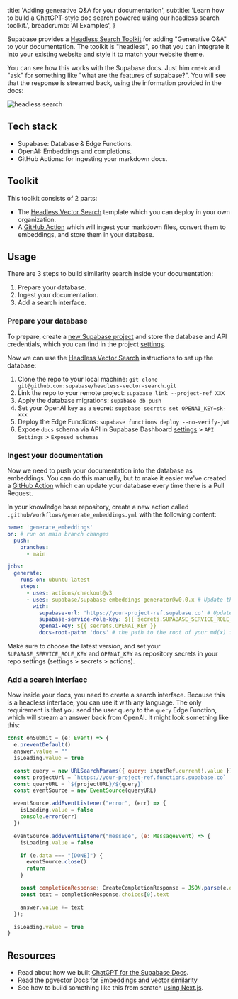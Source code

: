 
  title: 'Adding generative Q&A for your documentation',
  subtitle:
    'Learn how to build a ChatGPT-style doc search powered using our headless search toolkit.',
  breadcrumb: 'AI Examples',
}

Supabase provides a [Headless Search Toolkit](https://github.com/supabase/headless-vector-search) for adding "Generative Q&A" to your documentation. The toolkit is "headless", so that you can integrate it into your existing website and style it to match your website theme.

You can see how this works with the Supabase docs. Just him `cmd+k` and "ask" for something like "what are the features of supabase?". You will see that the response is streamed back, using the information provided in the docs:

![headless search](/docs/img/ai/headless-search/headless.png)

## Tech stack

- Supabase: Database & Edge Functions.
- OpenAI: Embeddings and completions.
- GitHub Actions: for ingesting your markdown docs.

## Toolkit

This toolkit consists of 2 parts:

- The [Headless Vector Search](https://github.com/supabase/headless-vector-search) template which you can deploy in your own organization.
- A [GitHub Action](https://github.com/supabase/embeddings-generator) which will ingest your markdown files, convert them to embeddings, and store them in your database.

## Usage

There are 3 steps to build similarity search inside your documentation:

1. Prepare your database.
2. Ingest your documentation.
3. Add a search interface.

### Prepare your database

To prepare, create a [new Supabase project](https://database.new) and store the database and API credentials, which you can find in the project [settings](https://supabase.com/dashboard/_/settings).

Now we can use the [Headless Vector Search](https://github.com/supabase/headless-vector-search#set-up) instructions to set up the database:

1. Clone the repo to your local machine: `git clone git@github.com:supabase/headless-vector-search.git`
2. Link the repo to your remote project: `supabase link --project-ref XXX`
3. Apply the database migrations: `supabase db push`
4. Set your OpenAI key as a secret: `supabase secrets set OPENAI_KEY=sk-xxx`
5. Deploy the Edge Functions: `supabase functions deploy --no-verify-jwt`
6. Expose `docs` schema via API in Supabase Dashboard [settings](https://supabase.com/dashboard/project/_/settings/api) > `API Settings` > `Exposed schemas`

### Ingest your documentation

Now we need to push your documentation into the database as embeddings. You can do this manually, but to make it easier we've created a [GitHub Action](https://github.com/marketplace/actions/supabase-embeddings-generator) which can update your database every time there is a Pull Request.

In your knowledge base repository, create a new action called `.github/workflows/generate_embeddings.yml` with the following content:

```yml
name: 'generate_embeddings'
on: # run on main branch changes
  push:
    branches:
      - main

jobs:
  generate:
    runs-on: ubuntu-latest
    steps:
      - uses: actions/checkout@v3
      - uses: supabase/supabase-embeddings-generator@v0.0.x # Update this to the latest version.
        with:
          supabase-url: 'https://your-project-ref.supabase.co' # Update this to your project URL.
          supabase-service-role-key: ${{ secrets.SUPABASE_SERVICE_ROLE_KEY }}
          openai-key: ${{ secrets.OPENAI_KEY }}
          docs-root-path: 'docs' # the path to the root of your md(x) files
```

Make sure to choose the latest version, and set your `SUPABASE_SERVICE_ROLE_KEY` and `OPENAI_KEY` as repository secrets in your repo settings (settings > secrets > actions).

### Add a search interface

Now inside your docs, you need to create a search interface. Because this is a headless interface, you can use it with any language. The only requirement is that you send the user query to the `query` Edge Function, which will stream an answer back from OpenAI. It might look something like this:

```js
const onSubmit = (e: Event) => {
  e.preventDefault()
  answer.value = ""
  isLoading.value = true

  const query = new URLSearchParams({ query: inputRef.current!.value })
  const projectUrl = `https://your-project-ref.functions.supabase.co`
  const queryURL = `${projectURL}/${query}`
  const eventSource = new EventSource(queryURL)

  eventSource.addEventListener("error", (err) => {
    isLoading.value = false
    console.error(err)
  })

  eventSource.addEventListener("message", (e: MessageEvent) => {
    isLoading.value = false

    if (e.data === "[DONE]") {
      eventSource.close()
      return
    }

    const completionResponse: CreateCompletionResponse = JSON.parse(e.data)
    const text = completionResponse.choices[0].text

    answer.value += text
  });

  isLoading.value = true
}
```

## Resources

- Read about how we built [ChatGPT for the Supabase Docs](https://supabase.com/blog/chatgpt-supabase-docs).
- Read the pgvector Docs for [Embeddings and vector similarity](/docs/guides/database/extensions/pgvector)
- See how to build something like this from scratch [using Next.js](/docs/guides/ai/examples/nextjs-vector-search).

